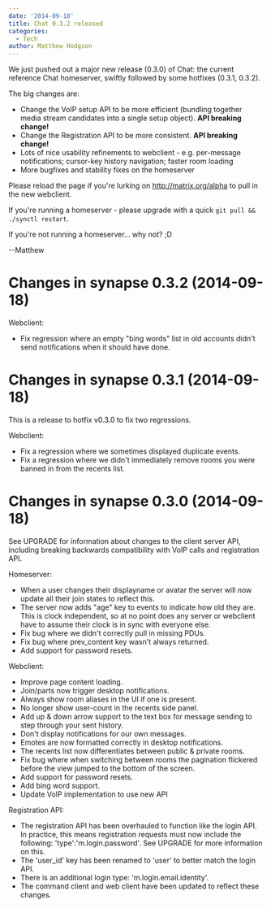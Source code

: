 ```yaml
---
date: '2014-09-18'
title: Chat 0.3.2 released
categories:
  - Tech
author: Matthew Hodgson
---
```


We just pushed out a major new release (0.3.0) of Chat: the current reference Chat homeserver, swiftly followed by some hotfixes (0.3.1, 0.3.2).

The big changes are:

* Change the VoIP setup API to be more efficient (bundling together media stream candidates into a single setup object). <strong>API breaking change!</strong>
* Change the Registration API to be more consistent. <strong>API breaking change!</strong>
* Lots of nice usability refinements to webclient - e.g. per-message notifications; cursor-key history navigation; faster room loading
* More bugfixes and stability fixes on the homeserver

Please reload the page if you're lurking on http://matrix.org/alpha to pull in the new webclient.

If you're running a homeserver - please upgrade with a quick <code>git pull && ./synctl restart</code>.

If you're not running a homeserver... why not? ;D

--Matthew

Changes in synapse 0.3.2 (2014-09-18)
=====================================

Webclient:
 * Fix regression where an empty "bing words" list in old accounts didn't send
   notifications when it should have done.

Changes in synapse 0.3.1 (2014-09-18)
=====================================
This is a release to hotfix v0.3.0 to fix two regressions.

Webclient:
* Fix a regression where we sometimes displayed duplicate events.
* Fix a regression where we didn't immediately remove rooms you were
banned in from the recents list.

Changes in synapse 0.3.0 (2014-09-18)
=====================================
See UPGRADE for information about changes to the client server API, including
breaking backwards compatibility with VoIP calls and registration API.

Homeserver:
* When a user changes their displayname or avatar the server will now update
all their join states to reflect this.
* The server now adds "age" key to events to indicate how old they are. This
is clock independent, so at no point does any server or webclient have to
assume their clock is in sync with everyone else.
* Fix bug where we didn't correctly pull in missing PDUs.
* Fix bug where prev_content key wasn't always returned.
* Add support for password resets.

Webclient:
* Improve page content loading.
* Join/parts now trigger desktop notifications.
* Always show room aliases in the UI if one is present.
* No longer show user-count in the recents side panel.
* Add up &amp; down arrow support to the text box for message sending to step
through your sent history.
* Don't display notifications for our own messages.
* Emotes are now formatted correctly in desktop notifications.
* The recents list now differentiates between public &amp; private rooms.
* Fix bug where when switching between rooms the pagination flickered before
the view jumped to the bottom of the screen.
* Add support for password resets.
* Add bing word support.
* Update VoIP implementation to use new API

Registration API:
* The registration API has been overhauled to function like the login API. In
practice, this means registration requests must now include the following:
'type':'m.login.password'. See UPGRADE for more information on this.
* The 'user_id' key has been renamed to 'user' to better match the login API.
* There is an additional login type: 'm.login.email.identity'.
* The command client and web client have been updated to reflect these changes.
